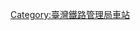 {{Navbox
|state  = autocollapse
|name   = 臺灣鐵路車站
|title  = {{Color box|#FFF|border=#FFF|[[File:ROC Taiwan Railways Administration Logo.svg|19px|臺灣鐵路局徽]]}} [[臺灣鐵路|{{Color|white|臺灣鐵路}}]][[臺灣鐵路車站列表|{{Color|white|車站}}]]
|titlestyle = background:{{臺鐵色彩}}; color:white;
|bodyclass = hlist
|groupstyle = background:{{臺鐵色彩}}; color:white; 
|liststyle = background:#fff; text-align:center
|above = 
*{{Icon|Template}}[[模板:臺灣鐵路|{{Color|white|臺灣鐵路路線}}]]
*{{Icon|Template}}[[模板:臺灣鐵路轉乘車站|{{Color|white|臺灣鐵路轉乘車站}}]]
*{{Icon|Template}}[[模板:臺灣鐵路管理局營運車種|{{Color|white|臺灣鐵路營運車種}}]]
|abovestyle = background:{{臺鐵色彩}}; color:white; 

|list2 = '''[[西部幹線|{{Color|white|西部幹線}}]]'''
|list2style = background:{{臺鐵色彩}}; color:white; 
|group3 = [[縱貫線 (北段)|{{color|white|縱貫線北段}}]]
| list3 = {{臺灣鐵路/縱貫線北段/車站}}
|group4 = [[海岸線 (臺鐵)|{{color|white|海岸線}}]]
| list4 = {{臺灣鐵路/海岸線/車站}}
|group5 = [[臺中線|{{color|white|臺中線}}]]
| list5 = {{臺灣鐵路/臺中線/車站}}
|group6 = [[成追線|{{color|white|成追線}}]]
| list6 = {{臺灣鐵路/成追線/車站}}
|group7 = [[縱貫線 (南段)|{{color|white|縱貫線南段}}]]
| list7 = {{navbox subgroup
   |groupstyle = background:{{臺鐵顏色}}; 
   | liststyle = background:#fff; text-align:center
   | list1 = {{臺灣鐵路/縱貫線南段/車站}}
   |group2 = {{white|舊線{{small|（2008年廢線）}}}}
   | list2 = {{臺灣鐵路/縱貫線南段/車站（舊線）}}
   }}
|group8 = [[屏東線|{{color|white|屏東線}}]]
| list8 = {{navbox subgroup
   |groupstyle = background:{{臺鐵顏色}}; 
   | liststyle = background:#fff; text-align:center
   | list1 = {{臺灣鐵路/屏東線/車站}}
   |group2 = {{white|舊線{{small|（1995年廢線）}}}}
   | list2 = {{臺灣鐵路/屏東線/車站（舊線）}}
   }}

| list9 = '''[[東部幹線|{{Color|white|東部幹線}}]]、[[南迴線|{{Color|white|南迴線}}]]'''
|list9style = background:{{臺鐵色彩}}; color:white; 
|group10 = [[宜蘭線|{{color|white|宜蘭線}}]]
| list10 = {{臺灣鐵路/宜蘭線/車站}}
|group11 = [[北迴線|{{color|white|北迴線}}]]
| list11 = {{臺灣鐵路/北迴線/車站}}
|group12 = [[臺東線|{{color|white|-{臺}-東線}}]]
| list12 = {{navbox subgroup
   |groupstyle = background:{{臺鐵顏色}}; 
   | liststyle = background:#fff; text-align:center
   | list1 = {{臺灣鐵路/臺東線/車站}}
   |group2 = {{white|舊線{{small|（1982年廢線）}}}}
   | list2 = {{臺灣鐵路/臺東線/車站（舊線1）}}
   |group3 = {{white|舊線{{small|（2001年廢線）}}}}
   | list3 = {{臺灣鐵路/臺東線/車站（舊線2）}}
   }}
|group13 = [[南迴線|{{color|white|南迴線}}]]
| list13 = {{臺灣鐵路/南迴線/車站（臺東-屏東）}}
| list14 = '''客運支線'''
| list14style = background:{{臺鐵色彩}}; color:white; 
|group15 = [[深澳線|{{color|white|深澳線}}]]
| list15 = {{臺灣鐵路/深澳線/車站}}
|group16 = [[平溪線|{{color|white|平溪線}}]]
| list16 = {{臺灣鐵路/平溪線/車站}}
|group17 = [[六家線|{{color|white|六家線}}]]
| list17 = {{臺灣鐵路/六家線/車站}}
|group18 = [[內灣線|{{color|white|內灣線}}]]
| list18 = {{臺灣鐵路/內灣線/車站}}
|group19 = [[舊山線|{{color|white|舊山線}}]]
| list19 = {{臺灣鐵路/舊山線/車站}}
|group20 = [[集集線|{{color|white|集集線}}]]
| list20 = {{臺灣鐵路/集集線/車站}}
|group21 = [[沙崙線|{{color|white|沙崙線}}]]
| list21 = {{臺灣鐵路/沙崙線/車站}}
| list22 = '''貨運支線'''
| list22style = background:{{臺鐵色彩}}; color:white; 
|group23 = [[臺中港線|{{color|white|臺中臨港線}}]]
| list23 = {{臺灣鐵路/臺中臨港線/車站}}
|group24 = [[花蓮臨港線|{{color|white|花蓮臨港線}}]]
| list24 = {{臺灣鐵路/花蓮臨港線/車站}}
}}<noinclude><includeonly>[[Category:臺灣鐵路管理局車站]]</includeonly></noinclude>